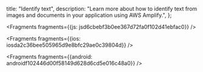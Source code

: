   title: "Identify text",
  description: "Learn more about how to identify text from images and documents in your application using AWS Amplify.",
};






<Fragments fragments={{js: jsd6cbebf3b0ee367d72fa0f102d41ebfac0}} />



<Fragments fragments={{ios: iosda2c36bee505965d9e8bfc29ae0c39804d}} />



<Fragments fragments={{android: androidf102446d00f58149d628d6cd5e016c48a0}} />
